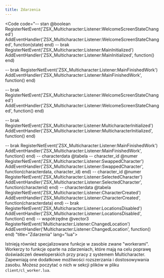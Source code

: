 ```yaml
---
title: Zdarzenia
---
```



<Code code="-- stan @boolean
RegisterNetEvent('ZSX_Multicharacter:Listener:WelcomeScreenStateChanged')
AddEventHandler('ZSX_Multicharacter:Listener:WelcomeScreenStateChanged', function(state)
end)
-- brak
RegisterNetEvent('ZSX_Multicharacter:Listener:MainInitialized')
AddEventHandler('ZSX_Multicharacter:Listener:MainInitialized', function()
end)

-- brak
RegisterNetEvent('ZSX_Multicharacter:Listener:MainFinishedWork')
AddEventHandler('ZSX_Multicharacter:Listener:MainFinishedWork', function()
end)

-- brak
RegisterNetEvent('ZSX_Multicharacter:Listener:WelcomeScreenStateChanged')
AddEventHandler('ZSX_Multicharacter:Listener:WelcomeScreenStateChanged', function()
end)

-- brak
RegisterNetEvent('ZSX_Multicharacter:Listener:MulticharacterInitialized')
AddEventHandler('ZSX_Multicharacter:Listener:MulticharacterInitialized', function()
end)

-- brak
RegisterNetEvent('ZSX_Multicharacter:Listener:MainFinishedWork')
AddEventHandler('ZSX_Multicharacter:Listener:MainFinishedWork', function()
end)
-- characterdata @tabela
-- character_id @numer
RegisterNetEvent('ZSX_Multicharacter:Listener:SwappedCharacter')
AddEventHandler('ZSX_Multicharacter:Listener:SwappedCharacter', function(characterdata, character_id)
end)
-- character_id @numer
RegisterNetEvent('ZSX_Multicharacter:Listener:SelectedCharacter')
AddEventHandler('ZSX_Multicharacter:Listener:SelectedCharacter', function(characterid)
end)
-- characterdata @tabela
RegisterNetEvent('ZSX_Multicharacter:Listener:CharacterCreated')
AddEventHandler('ZSX_Multicharacter:Listener:CharacterCreated', function(characterdata)
end)
-- brak
RegisterNetEvent('ZSX_Multicharacter:Listener:LocationsDisabled')
AddEventHandler('ZSX_Multicharacter:Listener:LocationsDisabled', function()
end)
-- współrzędne @vector3
RegisterNetEvent('Multicharacter:Listener:ChangedLocation')
AddEventHandler('Multicharacter:Listener:ChangedLocation', function()
end)
"title="Zdarzenia" lang="lua">

</Code>

Istnieją również specjalizowane funkcje w zasobie zwane "workerami". Workerzy to funkcje oparte na zdarzeniach, które mają na celu poprawę doświadczeń deweloperskich przy pracy z systemem Multicharacter. Zapewniają one dodatkowe możliwości rozszerzania i dostosowywania zasobu. Możesz poczytać o nich w sekcji plików w pliku `client/cl_worker.lua`.